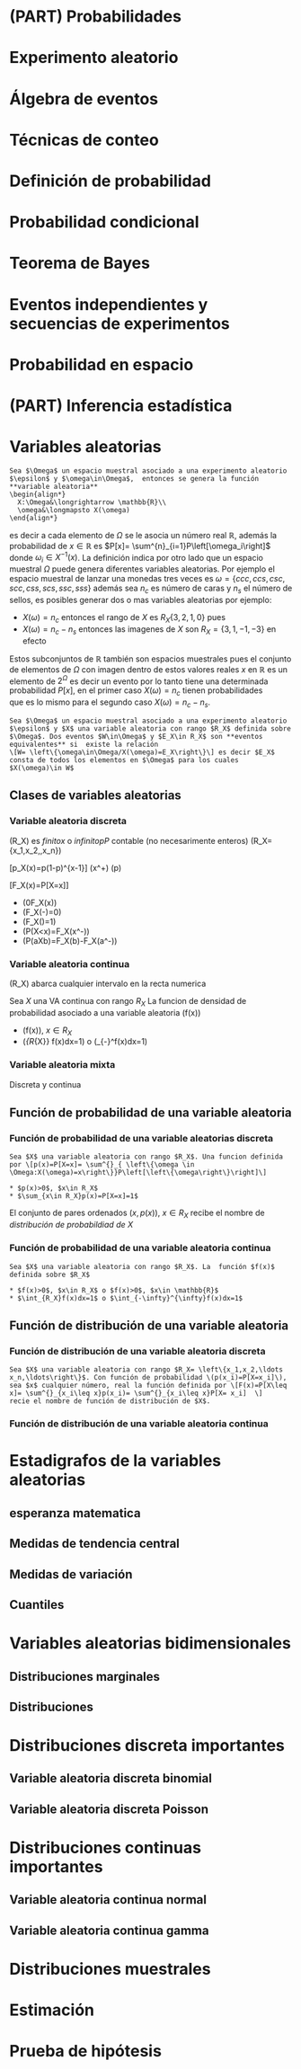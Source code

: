 # (PART) Probabilidades {-}

# Experimento aleatorio

# Álgebra de eventos

# Técnicas de conteo

# Definición de probabilidad

# Probabilidad condicional

# Teorema de Bayes

# Eventos independientes y secuencias de experimentos

# Probabilidad en espacio
























# (PART)  Inferencia estadística {-}

# Variables aleatorias
```definition
Sea $\Omega$ un espacio muestral asociado a una experimento aleatorio $\epsilon$ y $\omega\in\Omega$,  entonces se genera la función **variable aleatoria** 
\begin{align*}
  X:\Omega&\longrightarrow \mathbb{R}\\
  \omega&\longmapsto X(\omega)
\end{align*}
```
es decir a cada elemento de $\Omega$ se le asocia un número real $\mathbb{R}$, además la probabilidad de $x\in \mathbb{R}$ es $P[x]= \sum^{n}_{i=1}P\left[\omega_i\right]$ donde $\omega_i\in X^{-1}(x)$. La definición indica por otro lado que un espacio muestral $\Omega$ puede genera diferentes variables aleatorias. Por ejemplo el espacio muestral de lanzar una monedas tres veces es $\omega= \left\{ccc,ccs,csc,scc,css,scs,ssc,sss\right\}$ además sea $n_c$ es número de caras y $n_s$ el número de sellos, es posibles generar dos o mas variables aleatorias por ejemplo:

* $X(\omega)=n_c$ entonces el rango de $X$ es $R_X \left\{3,2,1,0\right\}$
pues \begin{align*}
  3&=X(ccc)&\\
  2&=X(ccs)=X(csc)=X(scc)&\\
  1&=X(css)=X(scs)=X(ssc)&\\
  0&=X(sss)&
\end{align*}
* $X(\omega)=n_c-n_s$ entonces las imagenes de $X$ son $R_X= \left\{3,1,-1,-3\right\}$ en efecto 
\begin{align*}
  3&=X(ccc)&\\
  1&=X(ccs)=X(csc)=X(scc)&\\
  -1&=X(css)=X(scs)=X(ssc)&\\
  -3&=X(sss).&
\end{align*}

Estos subconjuntos de $\mathbb{R}$ también son espacios muestrales pues el conjunto de elementos de $\Omega$ con imagen dentro de estos valores reales $x$ en $\mathbb{R}$ es un elemento de $2^{\Omega}$ es decir un evento por lo tanto tiene una determinada probabilidad $P[x]$, en el primer caso $X(\omega)=n_c$ tienen probabilidades  
\begin{align*}
  P(3)&=P[ccc]= \frac{1}{8}\\
  P(2)&=P[ccs]=P[csc]=P[scc]=\frac{3}{8}\\
  P(1)&=P[css]=P[scs]=P[ssc]=\frac{3}{8}\\
  P(0)&=P[sss]=\frac{1}{8}
\end{align*}
que es lo mismo para el segundo caso $X(\omega)=n_c-n_s$.
```definition
Sea $\Omega$ un espacio muestral asociado a una experimento aleatorio $\epsilon$ y $X$ una variable aleatoria con rango $R_X$ definida sobre $\Omega$. Dos eventos $W\in\Omega$ y $E_X\in R_X$ son **eventos equivalentes** si  existe la relación
\[W= \left\{\omega\in\Omega/X(\omega)=E_X\right\}\] es decir $E_X$ consta de todos los elementos en $\Omega$ para los cuales $X(\omega)\in W$
```
## Clases de variables aleatorias
### Variable aleatoria discreta
\(R_X\)  es *finitox* o *infinitopP* contable (no necesarimente enteros)
\(R_X= \left\{x_1,x_2,\ldots,x_n\ldots\right\}\)


\[p_X(x)=p(1-p)^{x-1}\] \(x\in \mathbb{Z}^+\) \(p\in[0,1]\)


\[F_X(x)=P[X=x]\]


* \(0\leq F_X(x)\leq 1\)
* \(F_X(-\infty)=0\)
* \(F_X(\infty)=1\)
* \(P(X<x)=F_X(x^-)\)
* \(P(a\leq X\leq b)=F_X(b)-F_X(a^-)\)



### Variable aleatoria continua

\(R_X\) abarca cualquier intervalo en la recta numerica

Sea $X$ una VA continua  con rango $R_{X}$
La funcion de densidad de probabilidad asociado a una variable aleatoria \(f(x)\)

* \(f(x)\leq 0\), $x\in R_{X}$
* \(\int_{R_{X}} f(x)dx=1\) o \(\int_{-\infty}^\infty f(x)dx=1\)





### Variable aleatoria mixta
Discreta y continua




## Función de probabilidad de una variable aleatoria 

### Función de probabilidad de una variable aleatorias discreta
```definition
Sea $X$ una variable aleatoria con rango $R_X$. Una funcion definida por \[p(x)=P[X=x]= \sum^{}_{ \left\{\omega \in \Omega:X(\omega)=x\right\}}P\left[\left\{\omega\right\}\right]\]

* $p(x)>0$, $x\in R_X$
* $\sum_{x\in R_X}p(x)=P[X=x]=1$ 

```
El conjunto de pares ordenados $\left(x,p(x)\right)$, $x\in R_X$ recibe el nombre de *distribución de probabildiad de $X$*

### Función de probabilidad de una variable aleatoria continua


```definition
Sea $X$ una variable aleatoria con rango $R_X$. La  función $f(x)$ definida sobre $R_X$ 
  
* $f(x)>0$, $x\in R_X$ o $f(x)>0$, $x\in \mathbb{R}$
* $\int_{R_X}f(x)dx=1$ o $\int_{-\infty}^{\infty}f(x)dx=1$ 

```

## Función de distribución de una variable aleatoria 
### Función de distribución de una variable aleatoria discreta
```definition
Sea $X$ una variable aleatoria con rango $R_X= \left\{x_1,x_2,\ldots x_n,\ldots\right\}$. Con función de probabilidad \(p(x_i)=P[X=x_i]\), sea $x$ cualquier número, real la función definida por \[F(x)=P[X\leq x]= \sum^{}_{x_i\leq x}p(x_i)= \sum^{}_{x_i\leq x}P[X= x_i]  \]
recie el nombre de función de distribución de $X$.
```

### Función de distribución de una variable aleatoria continua







# Estadigrafos de la variables aleatorias
## esperanza matematica
## Medidas de tendencia central
## Medidas de variación
## Cuantiles

# Variables aleatorias bidimensionales
## Distribuciones marginales
## Distribuciones
# Distribuciones discreta importantes
## Variable aleatoria discreta binomial
## Variable aleatoria discreta Poisson


# Distribuciones continuas importantes
## Variable aleatoria continua normal
## Variable aleatoria continua gamma


# Distribuciones muestrales

# Estimación

# Prueba de hipótesis